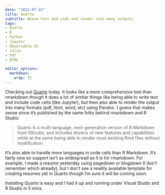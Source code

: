 ```yaml
---
date: "2022-07-15"
title: Quarto
subtitle: Weave text and code and render into many outputs
tags:
- Quarto
- R
- Python
- Jupyter 
- Observable JS
- Julia
- Pdf
- HTML

editor_options: 
  markdown: 
    wrap: 72
---
```


Checking out [Quarto](https://quarto.org) today. It looks like a more comprehensive tool than rmarkdown though it does a lot of similar things like being able to write text and include code cells (like Jupyter), but then also able to render the output into many formats (pdf, html, word, etc) using Pandoc. I guess that makes sense since it's published by the same folks behind rmarkdown and R Studio:

>Quarto is a multi-language, next-generation version of R Markdown from RStudio, and includes dozens of new features and capabilities while at the same being able to render most existing Rmd files without modification.

It's also able to handle more languages in code cells than R Markdown. It's fairly new so support isn't as widespread as it is for rmarkdown. For example, I made a resume yesterday using pagedown or blogdown (I don't remember which already), but I don't see a readily available template for creating resumes yet in Quarto though I'm sure it will be coming soon.

Installing Quarto is easy and I had it up and running under Visual Studio and R Studio in 5 mins. 
